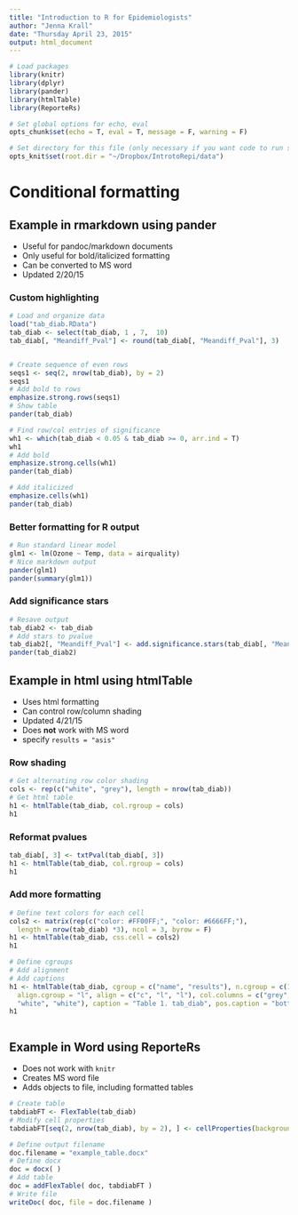 ```yaml
---
title: "Introduction to R for Epidemiologists"
author: "Jenna Krall"
date: "Thursday April 23, 2015"
output: html_document
---
```


```r
# Load packages
library(knitr)
library(dplyr)
library(pander)
library(htmlTable)
library(ReporteRs)

# Set global options for echo, eval
opts_chunk$set(echo = T, eval = T, message = F, warning = F)

# Set directory for this file (only necessary if you want code to run somewhere other than where the file is located)
opts_knit$set(root.dir = "~/Dropbox/IntrotoRepi/data")
```

# Conditional formatting


## Example in rmarkdown using pander

- Useful for pandoc/markdown documents
- Only useful for bold/italicized formatting
- Can be converted to MS word
- Updated 2/20/15


### Custom highlighting

```r

# Load and organize data
load("tab_diab.RData")
tab_diab <- select(tab_diab, 1 , 7,  10)
tab_diab[, "Meandiff_Pval"] <- round(tab_diab[, "Meandiff_Pval"], 3)


# Create sequence of even rows
seqs1 <- seq(2, nrow(tab_diab), by = 2)
seqs1
# Add bold to rows
emphasize.strong.rows(seqs1)
# Show table
pander(tab_diab)

# Find row/col entries of significance
wh1 <- which(tab_diab < 0.05 & tab_diab >= 0, arr.ind = T)
wh1
# Add bold
emphasize.strong.cells(wh1)
pander(tab_diab)

# Add italicized
emphasize.cells(wh1)
pander(tab_diab)

```


### Better formatting for R output
```r
# Run standard linear model
glm1 <- lm(Ozone ~ Temp, data = airquality)
# Nice markdown output
pander(glm1)
pander(summary(glm1))
```



### Add significance stars

```r
# Resave output
tab_diab2 <- tab_diab
# Add stars to pvalue
tab_diab2[, "Meandiff_Pval"] <- add.significance.stars(tab_diab[, "Meandiff_Pval"])
pander(tab_diab2)
```



## Example in html using htmlTable

- Uses html formatting
- Can control row/column shading
- Updated 4/21/15
- Does **not** work with MS word 
- specify `results = "asis"`


### Row shading
```r
# Get alternating row color shading
cols <- rep(c("white", "grey"), length = nrow(tab_diab))
# Get html table
h1 <- htmlTable(tab_diab, col.rgroup = cols)
h1
```



### Reformat pvalues

```r
tab_diab[, 3] <- txtPval(tab_diab[, 3])
h1 <- htmlTable(tab_diab, col.rgroup = cols)
h1

```



### Add more formatting
```r
# Define text colors for each cell
cols2 <- matrix(rep(c("color: #FF00FF;", "color: #6666FF;"), 
  length = nrow(tab_diab) *3), ncol = 3, byrow = F)
h1 <- htmlTable(tab_diab, css.cell = cols2)
h1

# Define cgroups
# Add alignment
# Add captions
h1 <- htmlTable(tab_diab, cgroup = c("name", "results"), n.cgroup = c(1, 2), 
  align.cgroup = "l", align = c("c", "l", "l"), col.columns = c("grey", 
  "white", "white"), caption = "Table 1. tab_diab", pos.caption = "bottom")
h1



```



## Example in Word using ReporteRs

- Does not work with `knitr`
- Creates MS word file
- Adds objects to file, including formatted tables


```r
# Create table
tabdiabFT <- FlexTable(tab_diab)
# Modify cell properties
tabdiabFT[seq(2, nrow(tab_diab), by = 2), ] <- cellProperties(background.color = "grey")

# Define output filename
doc.filename = "example_table.docx"
# Define docx
doc = docx( )
# Add table
doc = addFlexTable( doc, tabdiabFT )
# Write file
writeDoc( doc, file = doc.filename )
```
